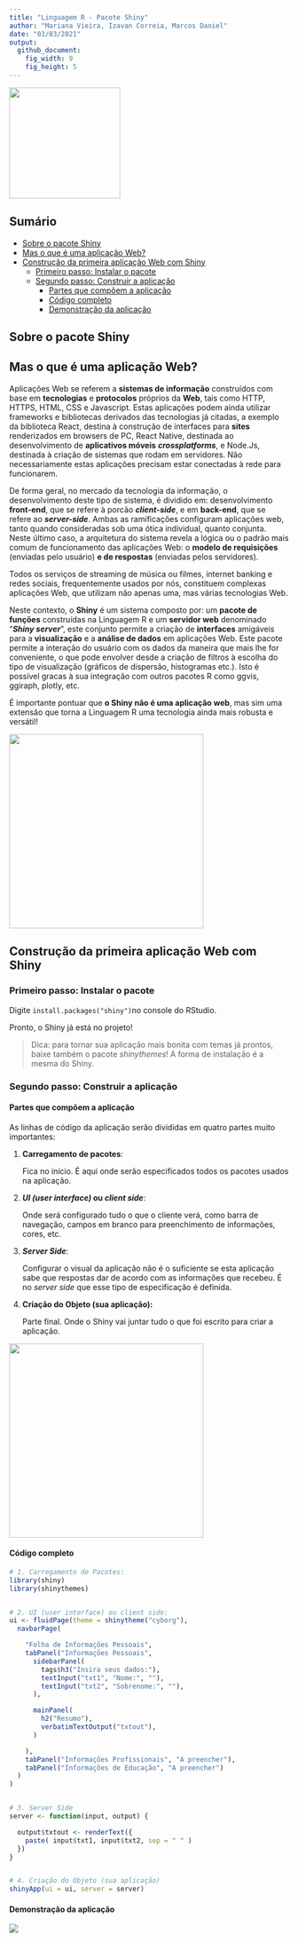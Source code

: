 ```yaml
---
title: "Linguagem R - Pacote Shiny"
author: "Mariana Vieira, Izavan Correia, Marcos Daniel"
date: "03/03/2021"
output:
  github_document:
    fig_width: 9
    fig_height: 5
---
```


<img src="./assets/shiny-logo.png" width="200">

## Sumário

- [Sobre o pacote Shiny](#Sobre-o-pacote-Shiny)
- [Mas o que é uma aplicação Web?](#Mas-o-que-é-uma-aplicação-Web?)
- [Construção da primeira aplicação Web com Shiny](#Construção-da-primeira-aplicação-Web-com-Shiny)
  - [Primeiro passo: Instalar o pacote](#Primeiro-passo:-Instalar-o-pacote)
  - [Segundo passo: Construir a aplicação](#Segundo-passo:-Construir-a-aplicação)
    - [Partes que compõem a aplicação](#Partes-que-compõem-a-aplicação)
    - [Código completo](#Código-completo)
    - [Demonstração da aplicação](#Demonstração-da-aplicação)



## Sobre o pacote Shiny



## Mas o que é uma aplicação Web?

Aplicações Web se referem a **sistemas de informação** construídos com base em **tecnologias** e **protocolos** próprios da **Web**, tais como HTTP, HTTPS, HTML, CSS e Javascript. Estas aplicações podem ainda utilizar frameworks e bibliotecas derivados das tecnologias já citadas, a exemplo da biblioteca React, destina à construção de interfaces para **sites** renderizados em browsers de PC, React Native, destinada ao desenvolvimento de **aplicativos móveis** ***crossplatforms***, e Node.Js, destinada à criação de sistemas que rodam em servidores. Não necessariamente estas aplicações precisam estar conectadas à rede para funcionarem.

De forma geral, no mercado da tecnologia da informação, o desenvolvimento deste tipo de sistema, é dividido em: desenvolvimento **front-end**, que se refere à porcão ***client-side***, e em **back-end**, que se refere ao ***server-side***. Ambas as ramificações configuram aplicações web, tanto quando consideradas sob uma ótica individual, quanto conjunta. Neste último caso, a arquitetura do sistema revela a lógica ou o padrão mais comum de funcionamento das aplicações Web: o **modelo de requisições** (enviadas pelo usuário) **e de respostas** (enviadas pelos servidores). 

Todos os serviços de streaming de música ou filmes, internet banking e redes sociais, frequentemente usados por nós, constituem complexas aplicações Web, que utilizam não apenas uma, mas várias tecnologias Web.

Neste contexto, o **Shiny** é um sistema composto por: um **pacote de funções** construídas na Linguagem R e um **servidor web** denominado "***Shiny server***", este conjunto permite a criação de **interfaces** amigáveis para a **visualização** e a **análise de dados** em aplicações Web. Este pacote permite a interação do usuário com os dados da maneira que mais lhe for conveniente, o que pode envolver desde a criação de filtros à escolha do tipo de visualização (gráficos de dispersão, histogramas etc.). Isto é possível gracas à sua integração com outros pacotes R como ggvis, ggiraph, plotly, etc.

É importante pontuar que **o Shiny não é uma aplicação web**, mas sim uma extensão que torna a Linguagem R uma tecnologia ainda mais robusta e versátil!


<img src="./assets/software-engineer.gif" width="350">


## Construção da primeira aplicação Web com Shiny

### Primeiro passo: Instalar o pacote

Digite  `install.packages("shiny")`no console do RStudio.

Pronto, o Shiny já está no projeto!

> Dica: para tornar sua aplicação mais bonita com temas já prontos, baixe também o pacote *shinythemes*! A forma de instalação é a mesma do Shiny.

### Segundo passo: Construir a aplicação

#### Partes que compõem a aplicação

As linhas de código da aplicação serão divididas em quatro partes muito importantes: 

1. **Carregamento de pacotes**:

   Fica no início. É aqui onde serão especificados todos os pacotes usados na aplicação.

2. ***UI (user interface)* ou *client side***:

   Onde será configurado tudo o que o cliente verá, como barra de navegação, campos em branco para preenchimento de informações, cores, etc.

3. ***Server Side***:

   Configurar o visual da aplicação não é o suficiente se esta aplicação sabe que respostas dar de acordo com as informações que recebeu. É no *server side* que esse tipo de especificação é definida.

4. **Criação do Objeto (sua aplicação):**

   Parte final. Onde o Shiny vai juntar tudo o que foi escrito para criar a aplicação.

<img src="./assets/code-review.gif" width="350">

#### Código completo

```R
# 1. Carregamento de Pacotes:
library(shiny)
library(shinythemes)


# 2. UI (user interface) ou client side:
ui <- fluidPage(theme = shinytheme("cyborg"),
  navbarPage(

    "Folha de Informações Pessoais",
    tabPanel("Informações Pessoais",
      sidebarPanel(
        tags$h3("Insira seus dados:"),
        textInput("txt1", "Nome:", ""),
        textInput("txt2", "Sobrenome:", ""),
      ),

      mainPanel(
        h2("Resumo"),
        verbatimTextOutput("txtout"),
      )

    ),
    tabPanel("Informações Profissionais", "A preencher"),
    tabPanel("Informações de Educação", "A preencher")
  )
)


# 3. Server Side
server <- function(input, output) {

  output$txtout <- renderText({
    paste( input$txt1, input$txt2, sep = " " )
  })
}


# 4. Criação do Objeto (sua aplicação)
shinyApp(ui = ui, server = server)
```

#### Demonstração da aplicação

<img src="./assets/app-demonstration.gif">

